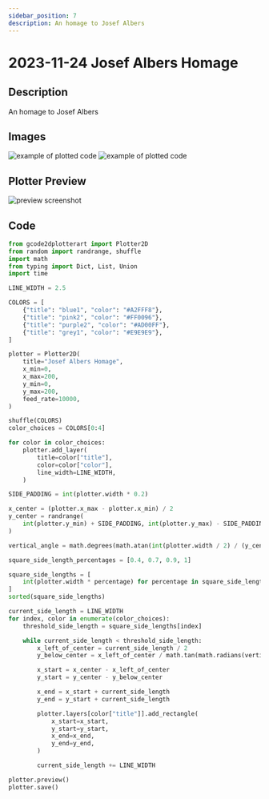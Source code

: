 ```yaml
---
sidebar_position: 7
description: An homage to Josef Albers
---
```


# 2023-11-24 Josef Albers Homage

## Description

An homage to Josef Albers

## Images

![example of plotted code](/img/gallery/7_josef_albers_homage/example1.jpg)
![example of plotted code](/img/gallery/7_josef_albers_homage/example2.jpg)

## Plotter Preview

![preview screenshot](/img/gallery/7_josef_albers_homage/preview.png)

## Code

```python
from gcode2dplotterart import Plotter2D
from random import randrange, shuffle
import math
from typing import Dict, List, Union
import time

LINE_WIDTH = 2.5

COLORS = [
    {"title": "blue1", "color": "#A2FFF8"},
    {"title": "pink2", "color": "#FF0096"},
    {"title": "purple2", "color": "#AD00FF"},
    {"title": "grey1", "color": "#E9E9E9"},
]

plotter = Plotter2D(
    title="Josef Albers Homage",
    x_min=0,
    x_max=200,
    y_min=0,
    y_max=200,
    feed_rate=10000,
)

shuffle(COLORS)
color_choices = COLORS[0:4]

for color in color_choices:
    plotter.add_layer(
        title=color["title"],
        color=color["color"],
        line_width=LINE_WIDTH,
    )

SIDE_PADDING = int(plotter.width * 0.2)

x_center = (plotter.x_max - plotter.x_min) / 2
y_center = randrange(
    int(plotter.y_min) + SIDE_PADDING, int(plotter.y_max) - SIDE_PADDING
)

vertical_angle = math.degrees(math.atan(int(plotter.width / 2) / (y_center)))

square_side_length_percentages = [0.4, 0.7, 0.9, 1]

square_side_lengths = [
    int(plotter.width * percentage) for percentage in square_side_length_percentages
]
sorted(square_side_lengths)

current_side_length = LINE_WIDTH
for index, color in enumerate(color_choices):
    threshold_side_length = square_side_lengths[index]

    while current_side_length < threshold_side_length:
        x_left_of_center = current_side_length / 2
        y_below_center = x_left_of_center / math.tan(math.radians(vertical_angle))

        x_start = x_center - x_left_of_center
        y_start = y_center - y_below_center

        x_end = x_start + current_side_length
        y_end = y_start + current_side_length

        plotter.layers[color["title"]].add_rectangle(
            x_start=x_start,
            y_start=y_start,
            x_end=x_end,
            y_end=y_end,
        )

        current_side_length += LINE_WIDTH

plotter.preview()
plotter.save()
```
